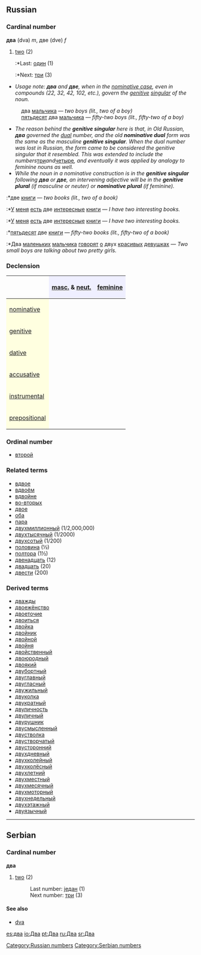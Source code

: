 ==Russian==
[[Category:Russian numbers]]
=== Cardinal number ===
'''два''' (dva) ''m'', две (dve) ''f''

#[[two]] (2)
#:*Last: [[один]] (1)
#:*Next: [[три]] (3)

*''Usage note: '''''два''''' and '''''две''''', when in the [[nominative case]], even in compounds (22, 32, 42, 102, etc.), govern the [[genitive]] [[singular]] of the noun.''
:два [[мальчик|мальчика]] — ''two boys (lit., two of a boy)''
:[[пятьдесят]] два [[мальчик|мальчика]] — ''fifty-two boys (lit., fifty-two of a boy)''
*''The reason behind the '''genitive singular''' here is that, in Old Russian, '''''два''''' governed the [[dual]] number, and the old '''nominative dual''' form was the same as the masculine '''genitive singular'''. When the dual number was lost in Russian, the form came to be considered the genitive singular that it resembled. This was extended to include the numbers ''[[три]]'' and ''[[четыре]]'', and eventually it was applied by analogy to feminine nouns as well.''
*''While the noun in a nominative construction is in the '''genitive singular''' following '''два''' or '''две''', an intervening adjective will be in the '''genitive plural''' (if masculine or neuter) or '''nominative plural''' (if feminine).''
:*две [[книга|книги]] — ''two books (lit., two of a book)''
:*[[У]] [[я|меня]] [[быть|есть]] две [[интересный|интересные]] [[книга|книги]] — ''I have two interesting books.''
:*[[У]] [[я|меня]] [[быть|есть]] две [[интересный|интересные]] [[книга|книги]] — ''I have two interesting books.''
:*[[пятьдесят]] две [[книга|книги]] — ''fifty-two books (lit., fifty-two of a book)''
:*Два [[маленький|маленьких]] [[мальчик|мальчика]] [[говорить|говорят]] [[о]] двух [[красивый|красивых]] [[девушка|девушках]] — ''Two small boys are talking about two pretty girls.''

===Declension===
{| border="1" cellpadding="4" cellspacing="0"
!
! style="background-color: #EFEFFF" align="center"|[[masculine|masc.]] & [[neuter|neut.]]
! style="background-color: #EFEFFF" align="center"|[[feminine]]
|-
! style="background-color: #FFFFE0" align="left"|[[nominative case|nominative]]
| align="center"|{{RUchar|два}}
| align="center"|{{RUchar|две}}
|-
! style="background-color: #FFFFE0" align="left"|[[genitive case|genitive]]
| align="center"|{{RUchar|двух}}
| align="center"|{{RUchar|двух}}
|-
! style="background-color: #FFFFE0" align="left"|[[dative case|dative]]
| align="center"|{{RUchar|двум}}
| align="center"|{{RUchar|двум}}
|-
! style="background-color: #FFFFE0" align="left"|[[accusative case|accusative]]
| align="center"|{{RUchar|два, двух}}
| align="center"|{{RUchar|две, двух}}
|-
! style="background-color: #FFFFE0" align="left"|[[instrumental case|instrumental]]
| align="center"|{{RUchar|двумя́}}
| align="center"|{{RUchar|двумя́}}
|-
! style="background-color: #FFFFE0" align="left"|[[prepositional case|prepositional]]
| align="center"|{{RUchar|о двух}}
| align="center"|{{RUchar|о двух}}
|}

===Ordinal number===
*[[второй]]

===Related terms===
*[[вдвое]]
*[[вдвоём]]
*[[вдвойне]]
*[[во-вторых]]
*[[двое]]
*[[оба]]
*[[пара]]
*[[двухмиллионный]] (1/2,000,000)
*[[двухтысячный]] (1/2000)
*[[двухсотый]] (1/200)
*[[половина]] (½)
*[[полтора]] (1½)
*[[двенадцать]] (12)
*[[двадцать]] (20)
*[[двести]] (200)

===Derived terms===
*[[дважды]]
*[[двоежёнство]]
*[[двоеточие]]
*[[двоиться]]
*[[двойка]]
*[[двойник]]
*[[двойной]]
*[[двойня]]
*[[двойственный]]
*[[двоюродный]]
*[[двоякий]]
*[[двубортный]]
*[[двуглавный]]
*[[двугласный]]
*[[двужильный]]
*[[двуколка]]
*[[двукратный]]
*[[двуличность]]
*[[двуличный]]
*[[двурушник]]
*[[двусмысленный]]
*[[двустволка]]
*[[двустворчатый]]
*[[двусторонний]]
*[[двухдневный]]
*[[двухколейный]]
*[[двухколёсный]]
*[[двухлетний]]
*[[двухместный]]
*[[двухмесячный]]
*[[двухмоторный]]
*[[двухнедельный]]
*[[двухэтажный]]
*[[двуязычный]]


----
==Serbian==
===Cardinal number===
'''два'''
#[[two]] (2)
#:Last number: [[један]] (1)
#:Next number: [[три]] (3)
====See also====
*[[dva]]
[[Category:Serbian numbers]]

[[es:два]]
[[io:Два]]
[[pt:Два]]
[[ru:Два]]
[[sr:Два]]